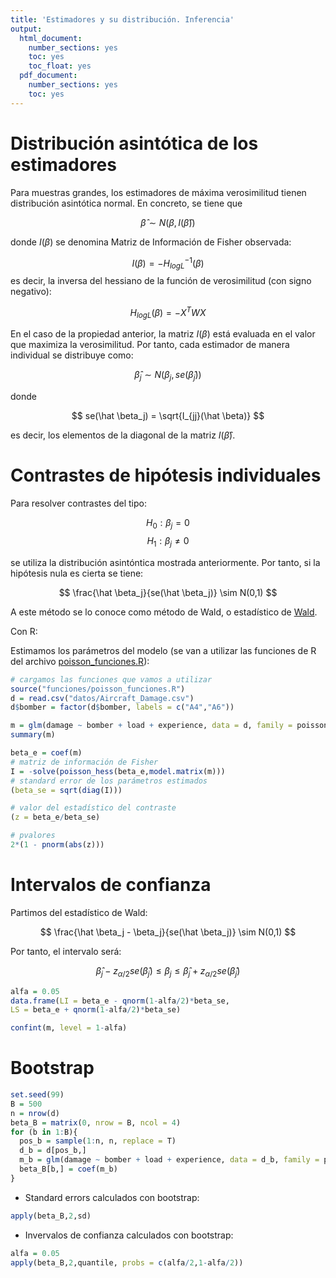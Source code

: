 ```yaml
---
title: 'Estimadores y su distribución. Inferencia'
output:
  html_document:
    number_sections: yes
    toc: yes
    toc_float: yes
  pdf_document:
    number_sections: yes
    toc: yes
---
```


# Distribución asintótica de los estimadores

Para muestras grandes, los estimadores de máxima verosimilitud tienen distribución asintótica normal. En concreto, se tiene que

$$
\hat \beta \sim N(\beta, I(\hat \beta))
$$

donde $I(\beta)$ se denomina Matriz de Información de Fisher observada:

$$
I(\beta) = -H_{logL}^{-1}(\beta)
$$
es decir, la inversa del hessiano de la función de verosimilitud (con signo negativo):

$$
H_{logL}(\beta) = - X^T W X
$$

En el caso de la propiedad anterior, la matriz $I(\beta)$ está evaluada en el valor que maximiza la verosimilitud. Por tanto, cada estimador de manera individual se distribuye como:

$$
\hat \beta_j \sim N(\beta_j, se(\hat \beta_j))
$$

donde 

$$
se(\hat \beta_j) = \sqrt{I_{jj}(\hat \beta)}
$$

es decir, los elementos de la diagonal de la matriz $I(\hat \beta)$.

# Contrastes de hipótesis individuales

Para resolver contrastes del tipo:

$$
H_0 : \beta_j = 0
$$
$$
H_1 : \beta_j \neq 0
$$

se utiliza la distribución asintóntica mostrada anteriormente. Por tanto, si la hipótesis nula es cierta se tiene:

$$
\frac{\hat \beta_j}{se(\hat \beta_j)} \sim N(0,1)
$$

A este método se lo conoce como método de Wald, o estadístico de [Wald](https://en.wikipedia.org/wiki/Abraham_Wald).

Con R:

Estimamos los parámetros del modelo (se van a utilizar las funciones de R del archivo [poisson_funciones.R](funciones/poisson_funciones.R)):

```r
# cargamos las funciones que vamos a utilizar
source("funciones/poisson_funciones.R")
d = read.csv("datos/Aircraft_Damage.csv")
d$bomber = factor(d$bomber, labels = c("A4","A6"))
```

```r
m = glm(damage ~ bomber + load + experience, data = d, family = poisson)
summary(m)
```

```r
beta_e = coef(m)
# matriz de información de Fisher
I = -solve(poisson_hess(beta_e,model.matrix(m)))
# standard error de los parámetros estimados
(beta_se = sqrt(diag(I)))
```

```r
# valor del estadístico del contraste
(z = beta_e/beta_se)
```

```r
# pvalores
2*(1 - pnorm(abs(z)))
```

# Intervalos de confianza

Partimos del estadístico de Wald:

$$
\frac{\hat \beta_j - \beta_j}{se(\hat \beta_j)} \sim N(0,1)
$$

Por tanto, el intervalo será:

$$
\hat \beta_j - z_{\alpha/2}se(\hat \beta_j) \leq \beta_j \leq \hat \beta_j + z_{\alpha/2}se(\hat \beta_j)
$$

```r
alfa = 0.05
data.frame(LI = beta_e - qnorm(1-alfa/2)*beta_se,
LS = beta_e + qnorm(1-alfa/2)*beta_se)
```

```r
confint(m, level = 1-alfa)
```

# Bootstrap

```r
set.seed(99)
B = 500
n = nrow(d)
beta_B = matrix(0, nrow = B, ncol = 4)
for (b in 1:B){
  pos_b = sample(1:n, n, replace = T)
  d_b = d[pos_b,]
  m_b = glm(damage ~ bomber + load + experience, data = d_b, family = poisson)
  beta_B[b,] = coef(m_b)
}
```

- Standard errors calculados con bootstrap:

```r
apply(beta_B,2,sd)
```

- Invervalos de confianza calculados con bootstrap:

```r
alfa = 0.05
apply(beta_B,2,quantile, probs = c(alfa/2,1-alfa/2))
```



